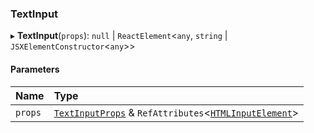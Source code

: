 ### TextInput

▸ **TextInput**(`props`): `null` \| `ReactElement`\<`any`, `string` \| `JSXElementConstructor`\<`any`\>\>

#### Parameters

| Name    | Type                                                                                                                                                       |
| :------ | :--------------------------------------------------------------------------------------------------------------------------------------------------------- |
| `props` | [`TextInputProps`](/components/text-input/props.md) & `RefAttributes`\<[`HTMLInputElement`](https://developer.mozilla.org/docs/Web/API/HTMLInputElement)\> |
